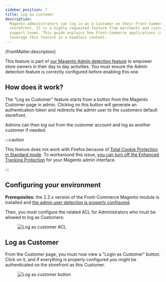 ```yaml
---
sidebar_position: 7
title: Log as Customer
description:
  Magento administrators can log in as a Customer on their Front-Commerce
  storefront. It is a highly requested feature from merchants and customer
  support teams. This guide explains how Front-Commerce applications can
  leverage this feature in a headless context.
---
```



<SinceVersion tag="2.3" />
<p>{frontMatter.description}</p>

This feature is part of
[our Magento Admin detection feature](/docs/2.x/magento2/detect-admin-users) to
empower store owners in their day to day activities. You must ensure the Admin
detection feature is correctly configured before enabling this one.

## How does it work?

The "Log as Customer" feature starts from a button from the Magento Customer
page in admin. Clicking on this button will generate an authentication token and
redirects the admin user to the customers default storefront.

Admins can then log out from the customer account and log as another customer if
needed.

:::caution

This feature does not work with Firefox because of [Total Cookie Protection in
Standard
mode](https://support.mozilla.org/en-US/kb/introducing-total-cookie-protection-standard-mode).
To workaround this issue, [you can turn off the Enhanced Tracking
Protection](https://support.mozilla.org/en-US/kb/introducing-total-cookie-protection-standard-mode#w_what-do-i-do-if-a-site-seems-broken)
for your Magento admin interface.

:::

## Configuring your environment

**Prerequisites:** the 2.2.x version of the Front-Commerce Magento module is
installed and
[the admin user detection is properly configured](/docs/2.x/magento2/detect-admin-users#configuring-your-environment).

Then, you must configure the related ACL for Administrators who must be allowed
to log as Customers:

<Figure>

![Log as customer ACL](./assets/admin-log-as-customer-acl.png)

</Figure>

## Log as Customer

From the Customer page, you must now view a "Login as Customer" button. Click on
it, and if everything is properly configured you might be authenticated on the
storefront as this Customer.

<Figure>

![Log as customer button](./assets/admin-log-as-customer-button.png)

</Figure>
